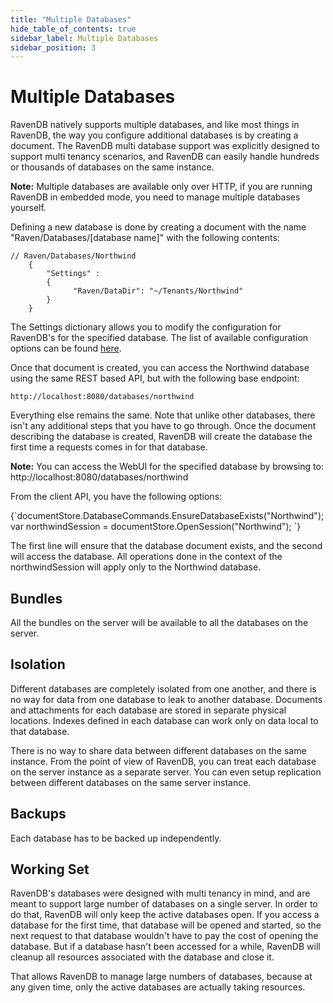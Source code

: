```yaml
---
title: "Multiple Databases"
hide_table_of_contents: true
sidebar_label: Multiple Databases
sidebar_position: 3
---
```



# Multiple Databases

RavenDB natively supports multiple databases, and like most things in RavenDB, the way you configure additional databases is by creating a document. The RavenDB multi database support was explicitly designed to support multi tenancy scenarios, and RavenDB can easily handle hundreds or thousands of databases on the same instance.

**Note:** Multiple databases are available only over HTTP, if you are running RavenDB in embedded mode, you need to manage multiple databases yourself.

Defining a new database is done by creating a document with the name "Raven/Databases/[database name]" with the following contents:

    
```
// Raven/Databases/Northwind
    {
        "Settings" : 
        { 
              "Raven/DataDir": "~/Tenants/Northwind"
        }
    }
```


The Settings dictionary allows you to modify the configuration for RavenDB's for the specified database. The list of available configuration options can be found [here](administration/configuration#availability-of-configuration-options).

Once that document is created, you can access the Northwind database using the same REST based API, but with the following base endpoint:

    http://localhost:8080/databases/northwind

Everything else remains the same. Note that unlike other databases, there isn't any additional steps that you have to go through. Once the document describing the database is created, RavenDB will create the database the first time a requests comes in for that database.

**Note:** You can access the WebUI for the specified database by browsing to: http://localhost:8080/databases/northwind

From the client API, you have the following options:

<TabItem value="multiple_databases_1" label="multiple_databases_1">
<CodeBlock language="csharp">
{`documentStore.DatabaseCommands.EnsureDatabaseExists("Northwind");
var northwindSession = documentStore.OpenSession("Northwind");
`}
</CodeBlock>
</TabItem>

The first line will ensure that the database document exists, and the second will access the database. All operations done in the context of the northwindSession will apply only to the Northwind database.

## Bundles
All the bundles on the server will be available to all the databases on the server.

## Isolation
Different databases are completely isolated from one another, and there is no way for data from one database to leak to another database. Documents and attachments for each database are stored in separate physical locations. Indexes defined in each database can work only on data local to that database.

There is no way to share data between different databases on the same instance. From the point of view of RavenDB, you can treat each database on the server instance as a separate server. You can even setup replication between different databases on the same server instance.

## Backups
Each database has to be backed up independently.

## Working Set
RavenDB's databases were designed with multi tenancy in mind, and are meant to support large number of databases on a single server. In order to do that, RavenDB will only keep the active databases open. If you access a database for the first time, that database will be opened and started, so the next request to that database wouldn't have to pay the cost of opening the database. But if a database hasn't been accessed for a while, RavenDB will cleanup all resources associated with the database and close it.

That allows RavenDB to manage large numbers of databases, because at any given time, only the active databases are actually taking resources.